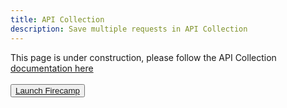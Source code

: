 ```yaml
---
title: API Collection
description: Save multiple requests in API Collection
---
```


This page is under construction, please follow the API Collection [documentation here](https://firecamp.io/docs/api-collection/introduction)
<br/><br/>
<Button> <a href="https://firecamp.dev" target="_blank">Launch Firecamp</a> </Button>

<br/><br/><br/><br/><br/><br/><br/><br/><br/><br/><br/><br/><br/><br/><br/><br/>
